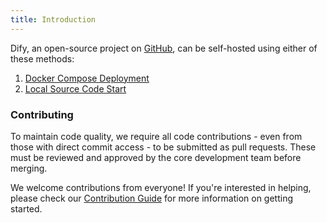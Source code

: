 ```yaml
---
title: Introduction
---
```



Dify, an open-source project on [GitHub](https://github.com/langgenius/dify), can be self-hosted using either of these methods:

1. [Docker Compose Deployment](https://docs.dify.ai/getting-started/install-self-hosted/docker-compose)
2. [Local Source Code Start](https://docs.dify.ai/getting-started/install-self-hosted/local-source-code)

### Contributing

To maintain code quality, we require all code contributions - even from those with direct commit access - to be submitted as pull requests. These must be reviewed and approved by the core development team before merging.

We welcome contributions from everyone! If you're interested in helping, please check our [Contribution Guide](https://github.com/langgenius/dify/blob/main/CONTRIBUTING.md) for more information on getting started.

